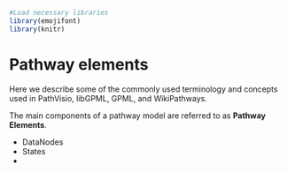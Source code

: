 
```r
#Load necessary libraries
library(emojifont)
library(knitr)
```

# Pathway elements {#pathway-elements}

Here we describe some of the commonly used terminology and concepts used in PathVisio, libGPML, GPML, and WikiPathways. 

The main components of a pathway model are referred to as **Pathway Elements**. 

* DataNodes 
* States 
* 
